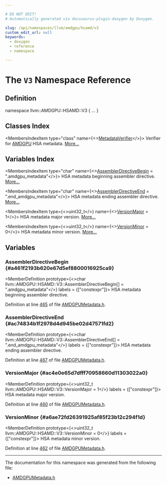 ```yaml
---

# DO NOT EDIT!
# Automatically generated via docusaurus-plugin-doxygen by Doxygen.

slug: /api/namespaces/llvm/amdgpu/hsamd/v3
custom_edit_url: null
keywords:
  - doxygen
  - reference
  - namespace

---
```





# The `V3` Namespace Reference

<DoxygenPage pluginConfig={pluginConfig}>



## Definition

<CodeBlock>namespace llvm::AMDGPU::HSAMD::V3 &#123; ... &#125;</CodeBlock>

## Classes Index

<MembersIndex>

<MembersIndexItem
  type="class"
  name={<><a href="/docs/api/classes/llvm/amdgpu/hsamd/v3/metadataverifier">MetadataVerifier</a></>}>
Verifier for <a href="/docs/api/namespaces/llvm/amdgpu">AMDGPU</a> HSA metadata. <a href="/docs/api/classes/llvm/amdgpu/hsamd/v3/metadataverifier/#details">More...</a>
</MembersIndexItem>

</MembersIndex>

## Variables Index

<MembersIndex>

<MembersIndexItem
  type="char"
  name={<><a href="#a461f2193b620e67d5ef8800016925ca9">AssemblerDirectiveBegin</a> = &quot;.amdgpu&#95;metadata&quot;</>}>
HSA metadata beginning assembler directive. <a href="#a461f2193b620e67d5ef8800016925ca9">More...</a>
</MembersIndexItem>

<MembersIndexItem
  type="char"
  name={<><a href="#ac74834b1f2978d4d945be02d47571fd2">AssemblerDirectiveEnd</a> = &quot;.end&#95;amdgpu&#95;metadata&quot;</>}>
HSA metadata ending assembler directive. <a href="#ac74834b1f2978d4d945be02d47571fd2">More...</a>
</MembersIndexItem>

<MembersIndexItem
  type={<>uint32&#95;t</>}
  name={<><a href="#ac4e0e65d7dfff70958660d11303022a0">VersionMajor</a> = 1</>}>
HSA metadata major version. <a href="#ac4e0e65d7dfff70958660d11303022a0">More...</a>
</MembersIndexItem>

<MembersIndexItem
  type={<>uint32&#95;t</>}
  name={<><a href="#a6ae72fd26391925af85f23b12c294f1d">VersionMinor</a> = 0</>}>
HSA metadata minor version. <a href="#a6ae72fd26391925af85f23b12c294f1d">More...</a>
</MembersIndexItem>

</MembersIndex>


<SectionDefinition>

## Variables

### AssemblerDirectiveBegin {#a461f2193b620e67d5ef8800016925ca9}

<MemberDefinition
  prototype={<>char llvm::AMDGPU::HSAMD::V3::AssemblerDirectiveBegin&#91;&#93; = &quot;.amdgpu&#95;metadata&quot;</>}
  labels = {["constexpr"]}>
HSA metadata beginning assembler directive.

Definition at line <a href="/docs/api/files/include/include/llvm/include/llvm/support/amdgpumetadata-h/#l00465">465</a> of file <a href="/docs/api/files/include/include/llvm/include/llvm/support/amdgpumetadata-h">AMDGPUMetadata.h</a>.
</MemberDefinition>

### AssemblerDirectiveEnd {#ac74834b1f2978d4d945be02d47571fd2}

<MemberDefinition
  prototype={<>char llvm::AMDGPU::HSAMD::V3::AssemblerDirectiveEnd&#91;&#93; = &quot;.end&#95;amdgpu&#95;metadata&quot;</>}
  labels = {["constexpr"]}>
HSA metadata ending assembler directive.

Definition at line <a href="/docs/api/files/include/include/llvm/include/llvm/support/amdgpumetadata-h/#l00467">467</a> of file <a href="/docs/api/files/include/include/llvm/include/llvm/support/amdgpumetadata-h">AMDGPUMetadata.h</a>.
</MemberDefinition>

### VersionMajor {#ac4e0e65d7dfff70958660d11303022a0}

<MemberDefinition
  prototype={<>uint32&#95;t llvm::AMDGPU::HSAMD::V3::VersionMajor = 1</>}
  labels = {["constexpr"]}>
HSA metadata major version.

Definition at line <a href="/docs/api/files/include/include/llvm/include/llvm/support/amdgpumetadata-h/#l00460">460</a> of file <a href="/docs/api/files/include/include/llvm/include/llvm/support/amdgpumetadata-h">AMDGPUMetadata.h</a>.
</MemberDefinition>

### VersionMinor {#a6ae72fd26391925af85f23b12c294f1d}

<MemberDefinition
  prototype={<>uint32&#95;t llvm::AMDGPU::HSAMD::V3::VersionMinor = 0</>}
  labels = {["constexpr"]}>
HSA metadata minor version.

Definition at line <a href="/docs/api/files/include/include/llvm/include/llvm/support/amdgpumetadata-h/#l00462">462</a> of file <a href="/docs/api/files/include/include/llvm/include/llvm/support/amdgpumetadata-h">AMDGPUMetadata.h</a>.
</MemberDefinition>

</SectionDefinition>

<hr/>

The documentation for this namespace was generated from the following file:

<ul>
<li><a href="/docs/api/files/include/include/llvm/include/llvm/support/amdgpumetadata-h">AMDGPUMetadata.h</a></li>
</ul>

</DoxygenPage>
